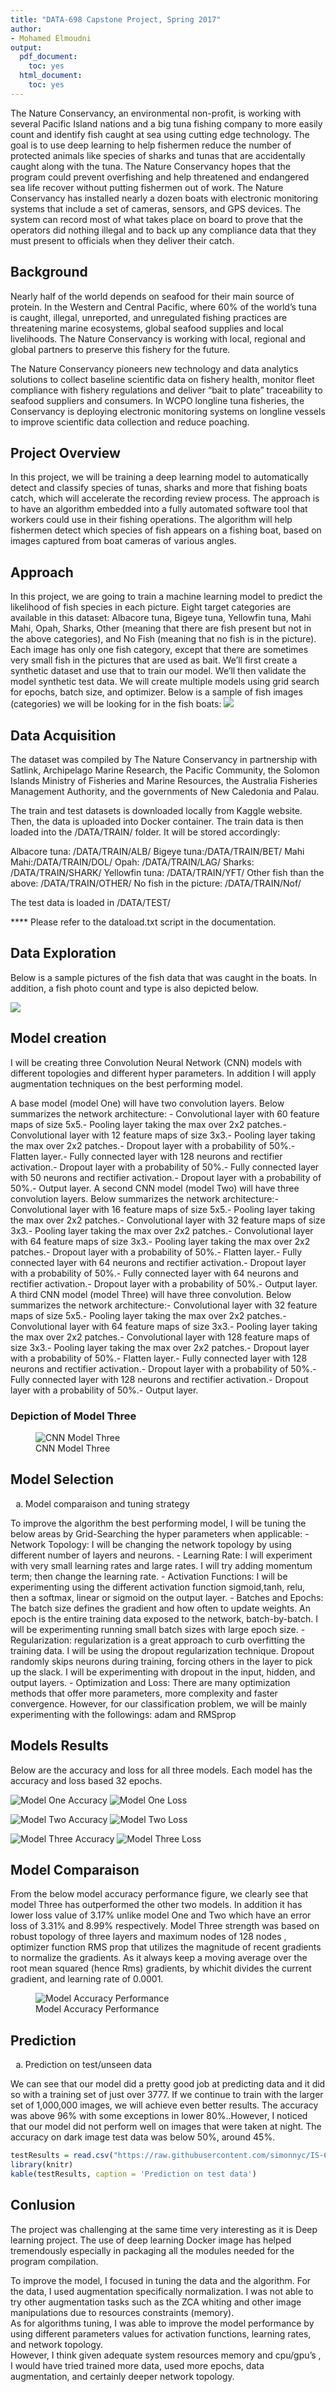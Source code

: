 ---
title: "DATA-698 Capstone Project, Spring 2017"
author:
- Mohamed Elmoudni
output:
  pdf_document:
    toc: yes
  html_document:
    toc: yes
---


\newpage 


\begin{center}
Abstract
\end{center}



The Nature Conservancy, an environmental non-profit, is working with several Pacific Island nations and a big tuna fishing company to more easily count and identify fish caught at sea using cutting edge technology. The goal is to use deep learning to help fishermen reduce the number of protected animals like species of sharks and tunas that are accidentally caught along with the tuna. The Nature Conservancy hopes that the program could prevent overfishing and help threatened and endangered sea life recover without putting fishermen out of work. 
The Nature Conservancy has installed nearly a dozen boats with electronic monitoring systems that include a set of cameras, sensors, and GPS devices. The system can record most of what takes place on board to prove that the operators did nothing illegal and to back up any compliance data that they must present to officials when they deliver their catch. 


## Background

Nearly half of the world depends on seafood for their main source of protein. In the Western and Central Pacific, where 60% of the world's tuna is caught, illegal, unreported, and unregulated fishing practices are threatening marine ecosystems, global seafood supplies and local livelihoods. The Nature Conservancy is working with local, regional and global partners to preserve this fishery for the future. 

The Nature Conservancy pioneers new technology and data analytics solutions to collect baseline scientific data on fishery health, monitor fleet compliance with fishery regulations and deliver "bait to plate" traceability to seafood suppliers and consumers. In WCPO longline tuna fisheries, the Conservancy is deploying electronic monitoring systems on longline vessels to improve scientific data collection and reduce poaching.



## Project Overview

In this project, we will be training a deep learning model to automatically detect and classify species of tunas, sharks and more that fishing boats catch, which will accelerate the recording review process. The approach is to have an algorithm embedded into a fully automated software tool that workers could use in their fishing operations. The algorithm will help fishermen detect which species of fish appears on a fishing boat, based on images captured from boat cameras of various angles.  


## Approach 

In this project, we are going to train a machine learning model to predict the likelihood of fish species in each picture. Eight target categories are available in this dataset: Albacore tuna, Bigeye tuna, Yellowfin tuna, Mahi Mahi, Opah, Sharks, Other (meaning that there are fish present but not in the above categories), and No Fish (meaning that no fish is in the picture). Each image has only one fish category, except that there are sometimes very small fish in the pictures that are used as bait.
We'll first create a synthetic dataset and use that to train our model. We'll then validate the model synthetic test data. We will create multiple models using grid search for epochs, batch size, and optimizer. Below is a sample of fish images (categories) we will be looking for in the fish boats: 
![](https://raw.githubusercontent.com/simonnyc/IS-698/master/CapstoneProject/PNG/species-ref-key.jpg) 



## Data Acquisition 

The dataset was compiled by The Nature Conservancy in partnership with Satlink, Archipelago Marine Research, the Pacific Community, the Solomon Islands Ministry of Fisheries and Marine Resources, the Australia Fisheries Management Authority, and the governments of New Caledonia and Palau.

The train and test datasets is downloaded locally from Kaggle website. Then, the data is uploaded into Docker container. The train data is then loaded into the /DATA/TRAIN/ folder.  It will be stored accordingly: 

Albacore tuna: /DATA/TRAIN/ALB/  \newline
Bigeye tuna:/DATA/TRAIN/BET/  \newline
Mahi Mahi:/DATA/TRAIN/DOL/  \newline
Opah: /DATA/TRAIN/LAG/  \newline
Sharks: /DATA/TRAIN/SHARK/  \newline
Yellowfin tuna: /DATA/TRAIN/YFT/  \newline
Other fish than the above: /DATA/TRAIN/OTHER/  \newline
No fish in the picture: /DATA/TRAIN/Nof/  \newline

The test data is loaded in /DATA/TEST/  \newline

**** Please refer to the dataload.txt script in the documentation.  




\newpage 

## Data Exploration

Below is a sample pictures of the fish data that was caught in the boats. In addition, a fish photo count and type is also depicted below. 

![](https://raw.githubusercontent.com/simonnyc/IS-698/master/CapstoneProject/PNG/fishtype03.png) 

\newpage

## Model creation

I will be creating three Convolution Neural Network (CNN) models with different topologies and different hyper parameters.  In addition I will apply augmentation techniques on the best performing model. 
\newline

A base model (model One) will have two convolution layers. Below summarizes the network architecture: \newline
1- Convolutional layer with 60 feature maps of size 5x5.\newline
2- Pooling layer taking the max over 2x2 patches.\newline
3- Convolutional layer with 12 feature maps of size 3x3.\newline
4- Pooling layer taking the max over 2x2 patches.\newline
5- Dropout layer with a probability of 50%.\newline
6- Flatten layer.\newline
7- Fully connected layer with 128 neurons and rectifier activation.\newline
8- Dropout layer with a probability of 50%.\newline
9- Fully connected layer with 50 neurons and rectifier activation.\newline
10- Dropout layer with a probability of 50%.\newline
11- Output layer.\newline
\newline
A second CNN model (model Two) will have three convolution layers. Below summarizes the network architecture:\newline
1- Convolutional layer with 16 feature maps of size 5x5.\newline
2- Pooling layer taking the max over 2x2 patches.\newline
3- Convolutional layer with 32 feature maps of size 3x3.\newline
4- Pooling layer taking the max over 2x2 patches.\newline
5- Convolutional layer with 64 feature maps of size 3x3.\newline
6- Pooling layer taking the max over 2x2 patches.\newline
7- Dropout layer with a probability of 50%.\newline
8- Flatten layer.\newline
9- Fully connected layer with 64 neurons and rectifier activation.\newline
10- Dropout layer with a probability of 50%.\newline
11- Fully connected layer with 64 neurons and rectifier activation.\newline
12- Dropout layer with a probability of 50%.\newline
13- Output layer.\newline
\newline
A third CNN model (model Three) will have three convolution. Below summarizes the network architecture:\newline
1- Convolutional layer with 32 feature maps of size 5x5.\newline
2- Pooling layer taking the max over 2x2 patches.\newline
3- Convolutional layer with 64 feature maps of size 3x3.\newline
4- Pooling layer taking the max over 2x2 patches.\newline
5- Convolutional layer with 128 feature maps of size 3x3.\newline
6- Pooling layer taking the max over 2x2 patches.\newline
7- Dropout layer with a probability of 50%.\newline
8- Flatten layer.\newline
9- Fully connected layer with 128 neurons and rectifier activation.\newline
10- Dropout layer with a probability of 50%.\newline
11- Fully connected layer with 128 neurons and rectifier activation.\newline
12- Dropout layer with a probability of 50%.\newline
13- Output layer.\newline

\newpage

### Depiction of Model Three
![CNN Model Three](https://raw.githubusercontent.com/simonnyc/IS-698/master/CapstoneProject/PNG/model3.png)

\newpage

## Model Selection

  a. Model comparaison and tuning strategy
  
  To improve the algorithm the best performing model, I will be tuning the below areas by Grid-Searching the hyper parameters when applicable: \newline
  \newline
1- Network Topology: I will be changing the network topology by using different number of layers and neurons. \newline
  \newline
2- Learning Rate: I will experiment with very small learning rates and large rates. I will try adding momentum term; then change the learning rate. \newline
  \newline
3- Activation Functions: I will be experimenting using the different activation function sigmoid,tanh, relu, then a softmax, linear or sigmoid on the output layer.  \newline
  \newline
4- Batches and Epochs: The batch size defines the gradient and how often to update weights. An epoch is the entire training data exposed to the network, batch-by-batch. I will be experimenting running small batch sizes with large epoch size. \newline
  \newline
5- Regularization: regularization is a great approach to curb overfitting the training data. I will be using the dropout regularization technique. Dropout randomly skips neurons during training, forcing others in the layer to pick up the slack. I will be experimenting with dropout in the input, hidden, and output layers. \newline
  \newline
6- Optimization and Loss: There are many optimization methods that offer more parameters, more complexity and faster convergence. However, for our classification problem, we will be mainly experimenting with the followings: adam and RMSprop \newline



\newpage 

## Models Results
Below are the accuracy and loss for all three models. Each model has the accuracy and loss based 32 epochs.

![Model One Accuracy ](https://raw.githubusercontent.com/simonnyc/IS-698/master/CapstoneProject/PNG/accuracy1.png) \newline
\newline
![Model One Loss](https://raw.githubusercontent.com/simonnyc/IS-698/master/CapstoneProject/PNG/loss1.png) 

\newpage
![Model Two Accuracy ](https://raw.githubusercontent.com/simonnyc/IS-698/master/CapstoneProject/PNG/accuracy2.png) \newline 
\newline
![Model Two Loss](https://raw.githubusercontent.com/simonnyc/IS-698/master/CapstoneProject/PNG/loss2.png) 

\newpage 
![Model Three Accuracy ](https://raw.githubusercontent.com/simonnyc/IS-698/master/CapstoneProject/PNG/accuracy3.png) \newline 
\newline
![Model Three Loss](https://raw.githubusercontent.com/simonnyc/IS-698/master/CapstoneProject/PNG/loss3.png) 

\newpage

## Model Comparaison
From the below model accuracy performance figure, we clearly see that model Three has outperformed the other two models.  In addition it has lower loss value of 3.17% unlike model One and Two which have an error loss of 3.31% and 8.99% respectively.  Model Three strength was based on robust topology of three layers and maximum  nodes of 128 nodes , optimizer function RMS prop that utilizes the magnitude of recent gradients to normalize the gradients. As it always keep a moving average over the root mean squared (hence Rms) gradients, by whichit divides the current gradient, and learning rate of 0.0001. 


![Model Accuracy Performance](https://raw.githubusercontent.com/simonnyc/IS-698/master/CapstoneProject/PNG/Accuracy.png) 

\newpage







## Prediction

  a.	Prediction on test/unseen data
  
We can see that our model did a pretty good job at predicting data and it did so with a training set of just over 3777. If we continue to train with the larger set of 1,000,000 images, we will achieve even better results. The accuracy was above 96% with some exceptions in lower 80%..However, I noticed that our model did not perform well on images that were taken at night. The accuracy on dark image test data was below 50%, around 45%.  
  
  
```{r, echo = FALSE, warning=FALSE, message=FALSE}
testResults = read.csv("https://raw.githubusercontent.com/simonnyc/IS-698/master/CapstoneProject/PNG/test2.csv",sep = ",")
library(knitr)
kable(testResults, caption = 'Prediction on test data')

```

## Conlusion 
 
The project was challenging at the same time very interesting as it is Deep learning project.  The use of deep learning Docker image has helped tremendously especially in packaging all the modules needed for the program compilation.

To improve the model, I focused in tuning the data and the algorithm. For the data, I used augmentation specifically normalization. I was not able to try other augmentation tasks such as the ZCA whiting and other image manipulations due to resources constraints (memory).  
As for algorithms tuning, I was able to improve the model performance by using different parameters values for activation functions, learning rates, and network topology.    
However, I think given adequate system resources memory and cpu/gpu's , I would have tried trained more data, used more epochs, data augmentation, and certainly deeper network topology.  

